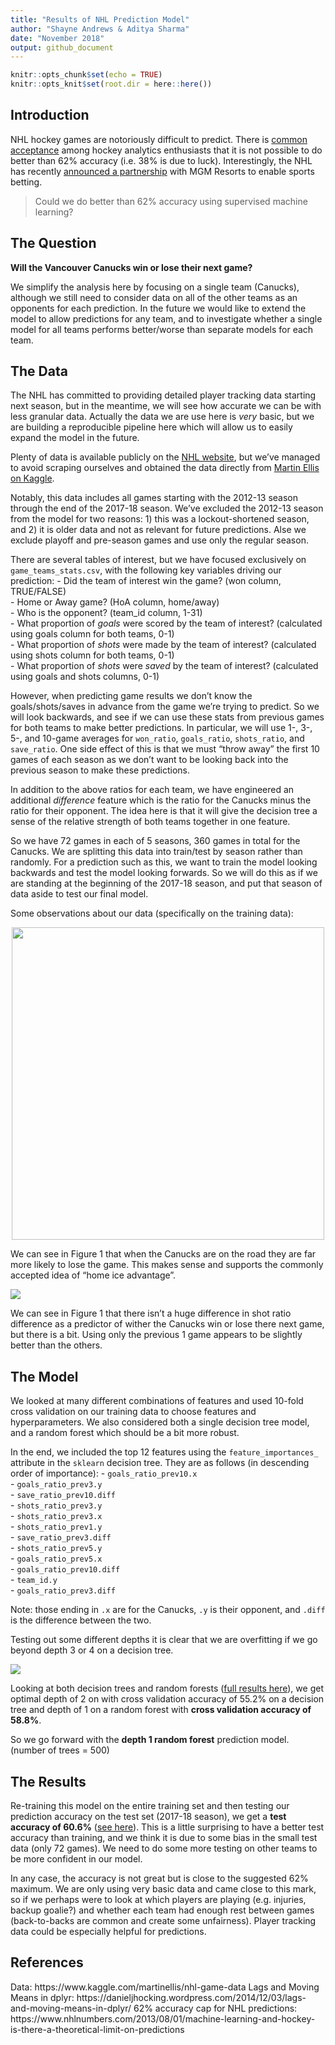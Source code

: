 ```yaml
---
title: "Results of NHL Prediction Model"
author: "Shayne Andrews & Aditya Sharma"
date: "November 2018"
output: github_document
---
```


```r
knitr::opts_chunk$set(echo = TRUE)
knitr::opts_knit$set(root.dir = here::here())
```

## Introduction
NHL hockey games are notoriously difficult to predict. There is [common acceptance](https://www.nhlnumbers.com/2013/08/01/machine-learning-and-hockey-is-there-a-theoretical-limit-on-predictions) among hockey analytics enthusiasts that it is not possible to do better than 62% accuracy (i.e. 38% is due to luck). Interestingly, the NHL has recently [announced a partnership](https://www.nhl.com/news/nhl-mgm-resorts-sports-betting-partnership/c-301392322) with MGM Resorts to enable sports betting.

> Could we do better than 62% accuracy using supervised machine learning?

## The Question

**Will the Vancouver Canucks win or lose their next game?**

We simplify the analysis here by focusing on a single team (Canucks), although we still need to consider data on all of the other teams as an opponents for each prediction. In the future we would like to extend the model to allow predictions for any team, and to investigate whether a single model for all teams performs better/worse than separate models for each team.

## The Data
The NHL has committed to providing detailed player tracking data starting next season, but in the meantime, we will see how accurate we can be with less granular data. Actually the data we are use here is *very* basic, but we are building a reproducible pipeline here which  will allow us to easily expand the model in the future.

Plenty of data is available publicly on the [NHL website](www.nhl.com), but we've managed to avoid scraping ourselves and obtained the data directly from [Martin Ellis on Kaggle](https://www.kaggle.com/martinellis/nhl-game-data).

Notably, this data includes all games starting with the 2012-13 season through the end of the 2017-18 season. We've excluded the 2012-13 season from the model for two reasons: 1) this was a lockout-shortened season, and 2) it is older data and not as relevant for future predictions. Alse we exclude playoff and pre-season games and use only the regular season.

There are several tables of interest, but we have focused exclusively on `game_teams_stats.csv`, with the following key variables driving our prediction: 
- Did the team of interest win the game? (won column, TRUE/FALSE)  
- Home or Away game? (HoA column, home/away)  
- Who is the opponent? (team_id column, 1-31)  
- What proportion of *goals* were scored by the team of interest? (calculated using goals column for both teams, 0-1)  
- What proportion of *shots* were made by the team of interest? (calculated using shots column for both teams, 0-1)  
- What proportion of *shots* were *saved* by the team of interest? (calculated using goals and shots columns, 0-1)  

However, when predicting game results we don't know the goals/shots/saves in advance from the game we're trying to predict. So we will look backwards, and see if we can use these stats from previous games for both teams to make better predictions. In particular, we will use 1-, 3-, 5-, and 10-game averages for `won_ratio`, `goals_ratio`, `shots_ratio`, and `save_ratio`. One side effect of this is that we must "throw away" the first 10 games of each  season as we don't want to be looking back into the previous season to make these predictions.

In addition to the above ratios for each team, we have engineered an additional _difference_ feature which is the ratio for the Canucks minus the ratio for their opponent. The idea here is that it  will give the decision tree a sense of the relative strength of both teams together in one feature.

So we have 72 games in each of 5 seasons, 360 games in total for the Canucks. We are splitting this data into train/test by season rather than randomly. For a prediction such as this, we want to train the model looking backwards and test the model looking forwards. So we will do this as if we are standing at the beginning  of the 2017-18 season, and put that season of data aside to test our final model.

Some observations about our data (specifically on the training data):

<center><img src='../imgs/fig-1_home-away.jpg' width='500px'></center>

We can see in Figure 1 that when the Canucks are on the road they are far more likely to lose the game. This makes sense and supports the commonly accepted idea of "home ice advantage".

![](../imgs/fig-2_shots-diff.jpg)

We can see in Figure 1 that there isn't a huge difference in shot ratio difference as a predictor of wither the Canucks win or lose there next game, but there is a bit. Using only the previous 1 game appears to be slightly better than the others.

## The Model

We looked at many different combinations of features and used 10-fold cross validation on our training data to choose features and hyperparameters. We also considered both a single decision tree model, and a random forest which should be a bit more robust.

In the end, we included the top 12 features using the `feature_importances_` attribute in the `sklearn` decision tree. They are as follows (in descending order of importance): 
- `goals_ratio_prev10.x`  
- `goals_ratio_prev3.y`  
- `save_ratio_prev10.diff`  
- `shots_ratio_prev3.y`  
- `shots_ratio_prev3.x`  
- `shots_ratio_prev1.y`  
- `save_ratio_prev3.diff`  
- `shots_ratio_prev5.y`  
- `goals_ratio_prev5.x`  
- `goals_ratio_prev10.diff`  
- `team_id.y`  
- `goals_ratio_prev3.diff`  

Note: those ending in `.x` are for the Canucks, `.y` is their opponent, and `.diff` is the difference between the two.

Testing out some different depths it is clear that we are overfitting if we go beyond depth 3 or 4 on a decision tree. 

![](../results/max_depth.png)

Looking at both decision trees and random forests ([full results here](https://github.com/UBC-MDS/DSCI-522_nhl-game-predictor/blob/master/results/model_selection.csv)), we get optimal depth of 2 on with cross validation accuracy of 55.2% on a decision tree and depth of 1 on a random forest with **cross validation accuracy of 58.8%**.

So we go forward with the **depth 1 random forest** prediction model. (number of trees = 500)

## The Results

Re-training this model on the entire training set and then testing our prediction accuracy on the test set (2017-18 season), we get a **test accuracy of 60.6%** ([see here](https://github.com/UBC-MDS/DSCI-522_nhl-game-predictor/blob/master/results/final_result.csv)). This is a little surprising to have a better test accuracy than training, and we think it is due to some bias in the small test data (only 72 games). We need to do some more testing on other teams to be more confident in our model.

In any case, the accuracy is not great but is close to the suggested 62% maximum. We are only using very basic data and came close to this mark, so if we perhaps were to look at which players are playing (e.g. injuries, backup goalie?) and whether each team had enough rest between games (back-to-backs are common and create some unfairness). Player tracking data could be especially helpful for predictions. 

## References
Data: https://www.kaggle.com/martinellis/nhl-game-data
Lags and Moving Means in dplyr: https://danieljhocking.wordpress.com/2014/12/03/lags-and-moving-means-in-dplyr/
62% accuracy cap for NHL predictions: https://www.nhlnumbers.com/2013/08/01/machine-learning-and-hockey-is-there-a-theoretical-limit-on-predictions

